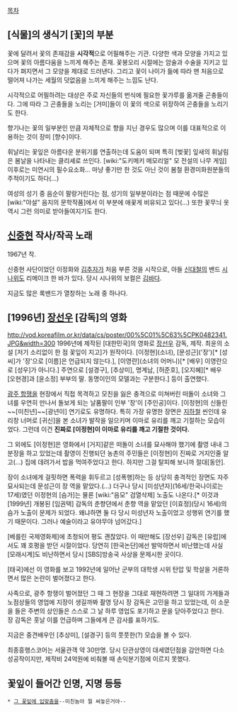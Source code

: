 [[목차]]
== [식물]의 생식기 [꽃]의 부분 ==
꽃에 달려서 꽃의 존재감을 '''시각적'''으로 어필해주는 기관. 다양한 색과 모양을 가지고 있으며 꽃의 아름다움을 느끼게 해주는 존재. 꽃봉오리 시절에는 암술과 수술을 지키고 있다가 펴지면서 그 모양을 제대로 드러낸다. 그리고 꽃이 나이가 듦에 따라 맨 처음으로 떨어져 나가는 세월의 덧없음을 느끼게 해주는 느낌도 난다.

시각적으로 어필하려는 대상은 주로 자신들의 번식에 필요한 꽃가루를 옮겨줄 곤충들이다. 그에 따라 그 곤충들을 노리는 [거미]들이 이 꽃의 색으로 위장하여 곤충들을 노리기도 한다.

향기나는 꽃의 일부분인 만큼 자체적으로 향을 지닌 경우도 많으며 이를 대표적으로 이용하는 것이 장미 [향수]이다.

휘날리는 꽃잎은 아름다운 분위기를 연출하는데 도움이 되며 특히 [벚꽃] 잎새의 휘날림은 봄날을 나타내는 클리셰로 쓰인다. [wiki:"도키메키 메모리얼" 모 전설의 나무 게임] 이후로는 미연시의 필수요소화... 마냥 좋기만 한 것도 아닌 것이 봄철 환경미화원분들의 주적이기도 하다(...)

여성의 성기 중 음순이 팔랑거린다는 점, 성기의 일부분이라는 점 때문에 수많은 [wiki:"야설" 음지의 문학작품]에서 이 부분에 애꿎게 비유되고 있다(...) 또한 꽃무늬 옷 역시 그런 의미로 받아들여지기도 한다.

== [[신중현]] 작사/작곡 노래 ==
1967년 작.

신중현 사단이었던 이정화와 [[김추자]]가 처음 부른 것을 시작으로, 아들 [[신대철]]의 밴드 [[시나위]]도 리메이크 한 바가 있다. 당시 시나위의 보컬은 [[김바다]].

지금도 많은 록밴드가 열창하는 노래 중 하나다.

== [1996년] [[장선우]] [감독]의 영화 ==
http://vod.koreafilm.or.kr/data/cs/poster/00%5C01%5C63%5CPK0482341.JPG&width=300
1996년에 제작된 [대한민국]의 영화로 [[장선우]] 감독, 제작. 최윤의 소설 [저기 소리없이 한 점 꽃잎이 지고]가 원작이다. [이정현](소녀), [문성근]('장')[* [성씨]가 '장'으로 [이름]은 언급되지 않는다.], [이영란](소녀의 어머니)[* [배우] 이영란으로 [성우]가 아니다.] 주연으로 [설경구], [추상미], 명계남, [허준호], [오지혜][* 배우 [오현경]과 [윤소정] 부부의 딸. 동명이인의 모델과는 구분한다.] 등이 출연했다.

[[광주 항쟁]]을 현장에서 직접 목격하고 모친을 잃은 충격으로 미쳐버린 떠돌이 소녀와 그녀를 우연히 만나서 돌보게 되는 날품팔이 인부 '장'이 [주인공]이다. [이정현]의 신들린 ~~[미친년]~~[광년이] 연기로도 유명하다. 특히 가장 유명한 장면은 [[지하철]] 씬인데 유리창 너머로 [귀신]을 본 소녀가 발작을 일으키며 이마로 유리를 깨고 기절하는 모습이었다. 그런데 이건 '''진짜로 [이정현]이 이마로 유리를 깨고 기절한 것이다.'''

그 외에도 [이정현]은 영화에서 [거지]같은 떠돌이 소녀를 묘사해야 했기에 촬영 내내 그 분장을 하고 있었는데 촬영이 진행되던 농촌의 주민들은 [이정현]이 진짜로 거지인줄 알고(...) 집에 데려가서 밥을 먹여주었다고 한다. 하지만 그걸 탈피해 보니까 절대[동안].

장이 소녀에게 걸핏하면 폭력을 휘두르고 [성폭행]하는 등 상당히 충격적인 장면도 자주 묘사되는데 문성근이 장 역을 맡았다.(...) 더구나 당시 [미성년자](16세/한국나이로는 17세)였던 이정현의 [슴가]는 물론 [wiki:"음모" 검열삭제] 노출도 나온다.[* 이것과 [1999년] 개봉된 [임권택] 감독의 춘향뎐에서 춘향 역을 맡았던 [이효정](당시 16세)의 슴가 노출이 문제가 되었다. 왜냐하면 둘 다 당시 미성년자 노출이었고 성행위 연기를 했기 때문이다. 그러나 예술이라고 유야무야 넘어갔다.]

[베를린 국제영화제]에 초청되어 평도 괜찮았다. 이 때만해도 [장선우] 감독은 [유럽]에서도 꽤 호평을 받던 시절이었다. 당연히 [한국논단]에선 발악하면서 비난했는데 사실 [모래시계]도 비난하면서 당시 [SBS]방송국 사상을 문제시한 곳이다.

[태국]에선 이 영화를 보고 1992년에 일어난 군부의 대학생 시위 탄압 및 학살을 거론하면서 많은 논란이 벌어졌다고 한다.

사족으로, 광주 항쟁이 벌어졌던 그 때 그 현장을 그대로 재현하려면 그 일대의 가게들과 노점상들의 영업에 지장이 생길까봐 촬영 당시 장 감독은 고민을 하고 있었는데, 이 소문을 들은 주변의 상인들은 스스로 그 날 하루 영업도 포기하고 문을 닫아주었다고 한다. 장 감독은 훗날 이를 언급하며 그들에게 큰 감사를 표하기도.

지금은 중견배우인 [추상미], [설경구] 등의 풋풋한(?) 모습을 볼 수 있다.

최종흥행스코어는 서울관객 약 30만명. 당시 단관상영이 대세였던점을 감안하면 다소 성공작이지만, 제작비 24억원에 비춰볼 때 손익분기점에 이르지 못했다. 
== 꽃잎이 들어간 인명, 지명 등등 ==
 * [[그 꽃잎에 입맞춤을]]--미친놈아 뭘 써놓은거야--
